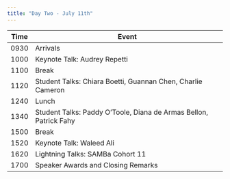 ```yaml
---
title: "Day Two - July 11th"
---
```


| Time | Event                                                             |
|------|-------------------------------------------------------------------|
| 0930 | Arrivals                                                          |
| 1000 | Keynote Talk: Audrey Repetti                                      |
| 1100 | Break                                                             |
| 1120 | Student Talks: Chiara Boetti, Guannan Chen, Charlie Cameron       |
| 1240 | Lunch                                                             |
| 1340 | Student Talks: Paddy O'Toole, Diana de Armas Bellon, Patrick Fahy |
| 1500 | Break                                                             |
| 1520 | Keynote Talk: Waleed Ali                                          |
| 1620 | Lightning Talks: SAMBa Cohort 11                                  |
| 1700 | Speaker Awards and Closing Remarks                                |
